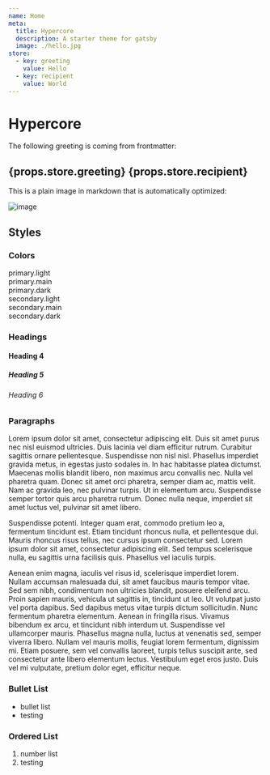 ```yaml
---
name: Home
meta:
  title: Hypercore
  description: A starter theme for gatsby
  image: ./hello.jpg
store:
  - key: greeting
    value: Hello
  - key: recipient
    value: World
---
```


# Hypercore

<p>
  The following greeting is coming from frontmatter: 
</p>

<h2>{props.store.greeting} {props.store.recipient}</h2>

This is a plain image in markdown that is automatically optimized:

![image](./hello.jpg)

## Styles

### Colors

<div display="flex">
  <div bgcolor="primary.light" p={2}>
    primary.light
  </div>
  <div bgcolor="primary.main" p={2}>
    primary.main
  </div>
  <div bgcolor="primary.dark" p={2}>
    primary.dark
  </div>
</div>
<div display="flex" mt={2} mb={2}>
  <div bgcolor="secondary.light" p={2}>
    secondary.light
  </div>
  <div bgcolor="secondary.main" p={2}>
    secondary.main
  </div>
  <div bgcolor="secondary.dark" p={2}>
    secondary.dark
  </div>
</div>

### Headings

#### Heading 4

##### Heading 5

###### Heading 6

### Paragraphs

Lorem ipsum dolor sit amet, consectetur adipiscing elit. Duis sit amet purus nec nisl euismod ultricies. Duis lacinia vel diam efficitur rutrum. Curabitur sagittis ornare pellentesque. Suspendisse non nisl nisl. Phasellus imperdiet gravida metus, in egestas justo sodales in. In hac habitasse platea dictumst. Maecenas mollis blandit libero, non maximus arcu convallis nec. Nulla vel pharetra quam. Donec sit amet orci pharetra, semper diam ac, mattis velit. Nam ac gravida leo, nec pulvinar turpis. Ut in elementum arcu. Suspendisse semper tortor quis arcu pharetra rutrum. Donec nulla neque, imperdiet sit amet luctus vel, pulvinar sit amet libero.

<p variant="body2">
  Suspendisse potenti. Integer quam erat, commodo pretium leo a, fermentum
  tincidunt est. Etiam tincidunt rhoncus nulla, et pellentesque dui. Mauris
  rhoncus risus tellus, nec cursus ipsum consectetur sed. Lorem ipsum dolor sit
  amet, consectetur adipiscing elit. Sed tempus scelerisque nulla, eu sagittis
  urna facilisis quis. Phasellus vel iaculis turpis.
</p>

<p variant="caption">
  Aenean enim magna, iaculis vel risus id, scelerisque imperdiet lorem. Nullam
  accumsan malesuada dui, sit amet faucibus mauris tempor vitae. Sed sem nibh,
  condimentum non ultricies blandit, posuere eleifend arcu. Proin sapien mauris,
  vehicula ut sagittis in, tincidunt ut leo. Ut volutpat justo vel porta
  dapibus. Sed dapibus metus vitae turpis dictum sollicitudin. Nunc fermentum
  pharetra elementum. Aenean in fringilla risus. Vivamus bibendum ex arcu, et
  tincidunt nibh interdum ut. Suspendisse vel ullamcorper mauris. Phasellus
  magna nulla, luctus at venenatis sed, semper viverra libero. Nullam vel mauris
  mollis, feugiat lorem fermentum, dignissim mi. Etiam posuere, sem vel
  convallis laoreet, turpis tellus suscipit ante, sed consectetur ante libero
  elementum lectus. Vestibulum eget eros justo. Duis vel mi vulputate, pretium
  dolor eget, efficitur neque.
</p>

### Bullet List

- bullet list
- testing

### Ordered List

1. number list
2. testing
